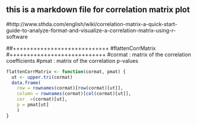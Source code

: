 ## this is a markdown file for correlation matrix plot ##

#http://www.sthda.com/english/wiki/correlation-matrix-a-quick-start-guide-to-analyze-format-and-visualize-a-correlation-matrix-using-r-software


##++++++++++++++++++++++++++++
#flattenCorrMatrix
#++++++++++++++++++++++++++++
#cormat : matrix of the correlation coefficients
#pmat : matrix of the correlation p-values

```r
flattenCorrMatrix <- function(cormat, pmat) {
  ut <- upper.tri(cormat)
  data.frame(
    row = rownames(cormat)[row(cormat)[ut]],
    column = rownames(cormat)[col(cormat)[ut]],
    cor  =(cormat)[ut],
    p = pmat[ut]
    )
}
```



